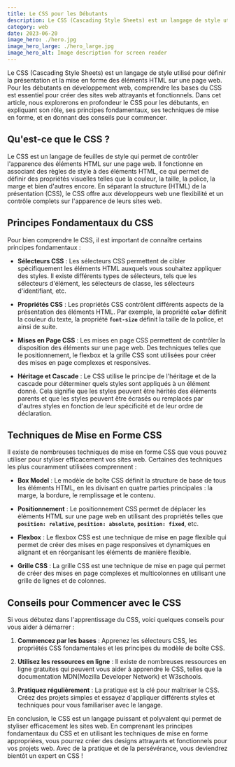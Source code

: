 ```yaml
---
title: Le CSS pour les Débutants
description: Le CSS (Cascading Style Sheets) est un langage de style utilisé pour définir la présentation et la mise en forme des éléments HTML sur une page web. Pour les débutants en développement web, comprendre les bases du CSS est essentiel pour créer des sites web attrayants . . .
category: web
date: 2023-06-20
image_hero: ./hero.jpg
image_hero_large: ./hero_large.jpg
image_hero_alt: Image description for screen reader
---
```


Le CSS (Cascading Style Sheets) est un langage de style utilisé pour définir la présentation et la mise en forme des éléments HTML sur une page web. Pour les débutants en développement web, comprendre les bases du CSS est essentiel pour créer des sites web attrayants et fonctionnels. Dans cet article, nous explorerons en profondeur le CSS pour les débutants, en expliquant son rôle, ses principes fondamentaux, ses techniques de mise en forme, et en donnant des conseils pour commencer.

## Qu'est-ce que le CSS ?

Le CSS est un langage de feuilles de style qui permet de contrôler l'apparence des éléments HTML sur une page web. Il fonctionne en associant des règles de style à des éléments HTML, ce qui permet de définir des propriétés visuelles telles que la couleur, la taille, la police, la marge et bien d'autres encore. En séparant la structure (HTML) de la présentation (CSS), le CSS offre aux développeurs web une flexibilité et un contrôle complets sur l'apparence de leurs sites web.

## Principes Fondamentaux du CSS

Pour bien comprendre le CSS, il est important de connaître certains principes fondamentaux :

- **Sélecteurs CSS** : Les sélecteurs CSS permettent de cibler spécifiquement les éléments HTML auxquels vous souhaitez appliquer des styles. Il existe différents types de sélecteurs, tels que les sélecteurs d'élément, les sélecteurs de classe, les sélecteurs d'identifiant, etc.

- **Propriétés CSS** : Les propriétés CSS contrôlent différents aspects de la présentation des éléments HTML. Par exemple, la propriété **`color`** définit la couleur du texte, la propriété **`font-size`** définit la taille de la police, et ainsi de suite.

- **Mises en Page CSS** : Les mises en page CSS permettent de contrôler la disposition des éléments sur une page web. Des techniques telles que le positionnement, le flexbox et la grille CSS sont utilisées pour créer des mises en page complexes et responsives.

- **Héritage et Cascade** : Le CSS utilise le principe de l'héritage et de la cascade pour déterminer quels styles sont appliqués à un élément donné. Cela signifie que les styles peuvent être hérités des éléments parents et que les styles peuvent être écrasés ou remplacés par d'autres styles en fonction de leur spécificité et de leur ordre de déclaration.

## Techniques de Mise en Forme CSS

Il existe de nombreuses techniques de mise en forme CSS que vous pouvez utiliser pour styliser efficacement vos sites web. Certaines des techniques les plus couramment utilisées comprennent :

- **Box Model** : Le modèle de boîte CSS définit la structure de base de tous les éléments HTML, en les divisant en quatre parties principales : la marge, la bordure, le remplissage et le contenu.

- **Positionnement** : Le positionnement CSS permet de déplacer les éléments HTML sur une page web en utilisant des propriétés telles que **`position: relative`**, **`position: absolute`**, **`position: fixed`**, etc.

- **Flexbox** : Le flexbox CSS est une technique de mise en page flexible qui permet de créer des mises en page responsives et dynamiques en alignant et en réorganisant les éléments de manière flexible.

- **Grille CSS** : La grille CSS est une technique de mise en page qui permet de créer des mises en page complexes et multicolonnes en utilisant une grille de lignes et de colonnes.

## Conseils pour Commencer avec le CSS

Si vous débutez dans l'apprentissage du CSS, voici quelques conseils pour vous aider à démarrer :

1. **Commencez par les bases** : Apprenez les sélecteurs CSS, les propriétés CSS fondamentales et les principes du modèle de boîte CSS.

2. **Utilisez les ressources en ligne** : Il existe de nombreuses ressources en ligne gratuites qui peuvent vous aider à apprendre le CSS, telles que la documentation MDN(Mozilla Developer Network) et W3schools.

3. **Pratiquez régulièrement** : La pratique est la clé pour maîtriser le CSS. Créez des projets simples et essayez d'appliquer différents styles et techniques pour vous familiariser avec le langage.


<div class="mt-5 pt-2" />
En conclusion, le CSS est un langage puissant et polyvalent qui permet de styliser efficacement les sites web. En comprenant les principes fondamentaux du CSS et en utilisant les techniques de mise en forme appropriées, vous pourrez créer des designs attrayants et fonctionnels pour vos projets web. Avec de la pratique et de la persévérance, vous deviendrez bientôt un expert en CSS !
